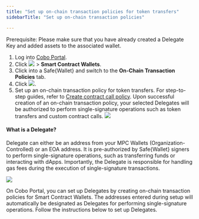 ```yaml
---
title: "Set up on-chain transaction policies for token transfers"
sidebarTitle: "Set up on-chain transaction policies"

---
```


<note>Prerequisite: Please make sure that you have already created a Delegate Key and added assets to the associated wallet.</note>

1. Log into [Cobo Portal](https://portal.cobo.com/login).
2. Click <img src="/en/images/smart-contract-wallet/button_wallet.svg" className="icon"></img> > **Smart Contract Wallets**.
3. Click into a Safe&#123;Wallet&#125; and switch to the **On-Chain Transaction Policies** tab.
4. Click <img src="/en/images/smart-contract-wallet/button_create policy.svg" className="icon"></img>.
5. Set up an on-chain transaction policy for token transfers. For step-to-step guides, refer to [Create contract call policy](/en/portal/risk-controls/create-on-chain-policy). Upon successful creation of an on-chain transaction policy, your selected Delegates will be authorized to perform single-signature operations such as token transfers and custom contract calls.
<img src="/en/images/smart-contract-wallet/9.png" className="screenshot_modal"></img>

#### What is a Delegate?

Delegate can either be an address from your MPC Wallets (Organization-Controlled) or an EOA address. It is pre-authorized by Safe&#123;Wallet&#125; signers to perform single-signature operations, such as transferring funds or interacting with dApps. Importantly, the Delegate is responsible for handling gas fees during the execution of single-signature transactions.

<img src="/en/images/smart-contract-wallet/8.png" className="screenshot"></img>

On Cobo Portal, you can set up Delegates by creating on-chain transaction policies for Smart Contract Wallets. The addresses entered during setup will automatically be designated as Delegates for performing single-signature operations. Follow the instructions below to set up Delegates.

